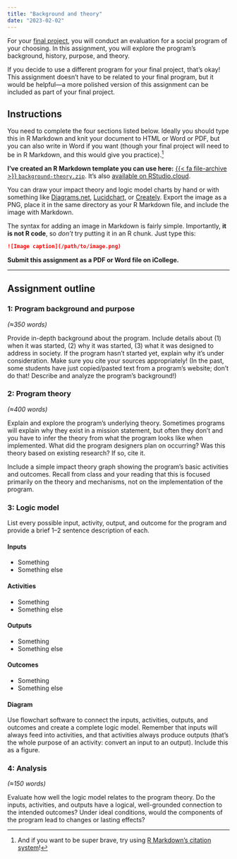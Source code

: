 ```yaml
---
title: "Background and theory"
date: "2023-02-02"
---
```



For your [final project](/assignment/final-project.qmd), you will conduct an evaluation for a social program of your choosing. In this assignment, you will explore the program's background, history, purpose, and theory. 

If you decide to use a different program for your final project, that's okay! This assignment doesn't have to be related to your final program, but it would be helpful—a more polished version of this assignment can be included as part of your final project.


## Instructions

You need to complete the four sections listed below. Ideally you should type this in R Markdown and knit your document to HTML or Word or PDF, but you can also write in Word if you want (though your final project will need to be in R Markdown, and this would give you practice).[^citations]

[^citations]: And if you want to be super brave, try using [R Markdown's citation system](/resource/markdown.qmd#citations)!

**I've created an R Markdown template you can use here:** [{{< fa file-archive >}} `background-theory.zip`](/projects/background-theory.zip). It's also [available on RStudio.cloud](https://posit.cloud/spaces/323551/content/5299586).

You can draw your impact theory and logic model charts by hand or with something like [Diagrams.net](https://www.diagrams.net/), [Lucidchart](https://www.lucidchart.com/pages/home), or [Creately](https://creately.com/). Export the image as a PNG, place it in the same directory as your R Markdown file, and include the image with Markdown.

The syntax for adding an image in Markdown is fairly simple. Importantly, **it is not R code**, so *don't* try putting it in an R chunk. Just type this:

```markdown
![Image caption](/path/to/image.png)
```

**Submit this assignment as a PDF or Word file on iCollege.**

---

## Assignment outline

### 1: Program background and purpose

*(≈350 words)*
 
Provide in-depth background about the program. Include details about (1) when it was started, (2) why it was started, (3) what it was designed to address in society. If the program hasn’t started yet, explain why it’s under consideration. Make sure you cite your sources appropriately! (In the past, some students have just copied/pasted text from a program's website; don't do that! Describe and analyze the program's background!)


### 2: Program theory

*(≈400 words)*

Explain and explore the program’s underlying theory. Sometimes programs will explain why they exist in a mission statement, but often they don’t and you have to infer the theory from what the program looks like when implemented. What did the program designers plan on occurring? Was this theory based on existing research? If so, cite it.

Include a simple impact theory graph showing the program’s basic activities and outcomes. Recall from class and your reading that this is focused primarily on the theory and mechanisms, not on the implementation of the program.


### 3: Logic model

List every possible input, activity, output, and outcome for the program and provide a brief 1–2 sentence description of each.

#### Inputs

- Something
- Something else

#### Activities

- Something
- Something else

#### Outputs

- Something
- Something else

#### Outcomes

- Something
- Something else

#### Diagram

Use flowchart software to connect the inputs, activities, outputs, and outcomes and create a complete logic model. Remember that inputs will always feed into activities, and that activities always produce outputs (that's the whole purpose of an activity: convert an input to an output). Include this as a figure.


### 4: Analysis

*(≈150 words)*

Evaluate how well the logic model relates to the program theory. Do the inputs, activities, and outputs have a logical, well-grounded connection to the intended outcomes? Under ideal conditions, would the components of the program lead to changes or lasting effects?
